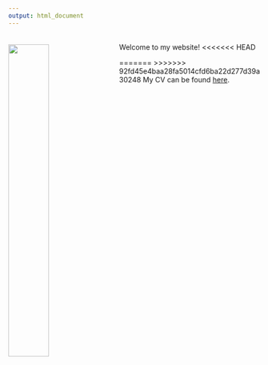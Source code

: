 ```yaml
---
output: html_document
---
```


<link rel="stylesheet" href="styles.css" type="text/css">
<img src="images/tilman.jpg" style="width:40%; margin-right: 20px; margin-top: 20px" align="left">

<br>
Welcome to my website!
<<<<<<< HEAD


=======
>>>>>>> 92fd45e4baa28fa5014cfd6ba22d277d39a30248
My CV can be found [here](files/CV.pdf).